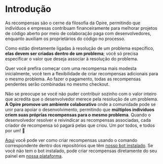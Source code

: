 # Introdução

As recompensas são o cerne da filosofia da Opire, permitindo que indivíduos e empresas contribuam financeiramente para melhorar projetos de código aberto por meio de colaboração paga com desenvolvedores, enquanto auxiliam os proprietários do código no processo.

Como estão diretamente ligadas à resolução de um problema específico, **elas devem ser criadas dentro de um problema**; você só precisa especificar o valor que deseja associar à resolução do problema.

Quer você prefira começar com uma recompensa mais modesta inicialmente, você tem a flexibilidade de criar recompensas adicionais para o mesmo problema. Ao fazer o pagamento, todas as recompensas pendentes serão combinadas no mesmo checkout.

Não se preocupe se você não puder contribuir sozinho com o valor inteiro que acredita que o desenvolvedor merece pela resolução de um problema. **A Opire promove um ambiente colaborativo** onde a comunidade pode se unir para apoiar o desenvolvimento, permitindo que **múltiplos indivíduos criem suas próprias recompensas para o mesmo problema**. Quando o desenvolvedor resolver e reivindicar as recompensas associadas, cada criador de recompensa só pagará pelas que criou. Um por todos, e todos por um! 🤝

[Aqui](/pt/overview/commands#criar-recompensa) você pode ver como criar recompensas usando o comando correspondente dentro dos repositórios que têm [nosso bot instalado](/pt/overview/install-bot). Se você não tem o bot instalado, pode criar recompensas diretamente do seu painel em [nossa plataforma](https://app.opire.dev/dashboard/creator/rewards).

